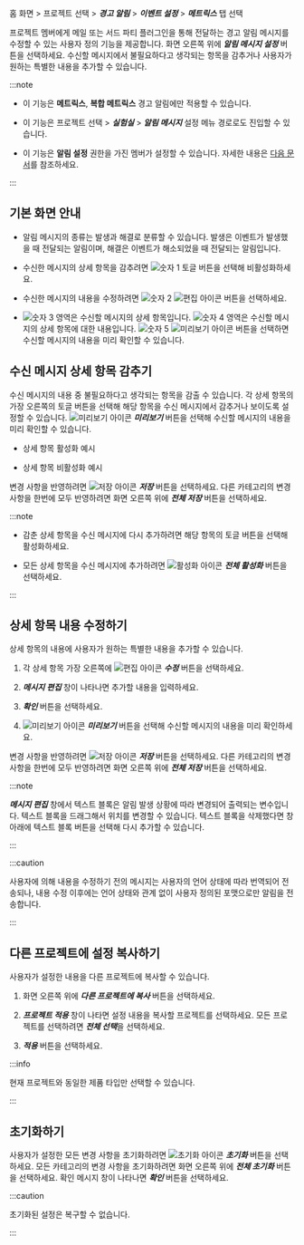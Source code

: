 홈 화면 > 프로젝트 선택 > ***경고 알림*** > ***이벤트 설정*** > ***메트릭스*** 탭 선택

프로젝트 멤버에게 메일 또는 서드 파티 플러그인을 통해 전달하는 경고 알림 메시지를 수정할 수 있는 사용자 정의 기능을 제공합니다. 화면 오른쪽 위에 ***알림 메시지 설정*** 버튼을 선택하세요. 수신할 메시지에서 불필요하다고 생각되는 항목을 감추거나 사용자가 원하는 특별한 내용을 추가할 수 있습니다.

<ImgLang img='notification-set-message.png' desc='알림 메시지 설정' />

:::note

* 이 기능은 **메트릭스**, **복합 메트릭스** 경고 알림에만 적용할 수 있습니다.

* 이 기능은 프로젝트 선택 > ***실험실*** > ***알림 메시지*** 설정 메뉴 경로로도 진입할 수 있습니다.

* 이 기능은 **알림 설정** 권한을 가진 멤버가 설정할 수 있습니다. 자세한 내용은 [다음 문서](../project/project-structure#project-auth)를 참조하세요.

:::


## 기본 화면 안내

<ImgLang img='notification-set-message-main.png' desc='알림 메시지 설정' />

* 알림 메시지의 종류는 <span class='occur set-noti'>발생</span>과 <span class='resolve set-noti'>해결</span>로 분류할 수 있습니다. <span class='occur set-noti'>발생</span>은 이벤트가 발생했을 때 전달되는 알림이며, <span class='resolve set-noti'>해결</span>은 이벤트가 해소되었을 때 전달되는 알림입니다.

* 수신한 메시지의 상세 항목을 감추려면 ![숫자 1](/img/number-01.png) 토글 버튼을 선택해 비활성화하세요.

* 수신한 메시지의 내용을 수정하려면 ![숫자 2](/img/number-02.png) ![편집 아이콘](/img/ico-edit.svg) <Cmdname sid="edit" className="uitext" /> 버튼을 선택하세요.

* ![숫자 3](/img/number-03.png) 영역은 수신할 메시지의 상세 항목입니다. ![숫자 4](/img/number-04.png) 영역은 수신할 메시지의 상세 항목에 대한 내용입니다. ![숫자 5](/img/number-05.png) ![미리보기 아이콘](/img/ico-noti.svg) <Cmdname sid="preview" className="uitext" /> 버튼을 선택하면 수신할 메시지의 내용을 미리 확인할 수 있습니다.


## 수신 메시지 상세 항목 감추기

수신 메시지의 내용 중 불필요하다고 생각되는 항목을 감출 수 있습니다. 각 상세 항목의 가장 오른쪽의 토글 버튼을 선택해 해당 항목을 수신 메시지에서 감추거나 보이도록 설정할 수 있습니다. ![미리보기 아이콘](/img/ico-noti.svg) ***미리보기*** 버튼을 선택해 수신할 메시지의 내용을 미리 확인할 수 있습니다.

* 상세 항목 활성화 예시

  <ImgLang img='notification-set-message-preview.png' desc='활성화 미리보기' />

* 상세 항목 비활성화 예시

  <ImgLang img='notification-set-message-preview-disabled.png' desc='비활성화 미리보기' />

변경 사항을 반영하려면 ![저장 아이콘](/img/ic-s-check.svg) ***저장*** 버튼을 선택하세요. 다른 카테고리의 변경 사항을 한번에 모두 반영하려면 화면 오른쪽 위에 ***전체 저장*** 버튼을 선택하세요.

:::note

* 감춘 상세 항목을 수신 메시지에 다시 추가하려면 해당 항목의 토글 버튼을 선택해 활성화하세요.

* 모든 상세 항목을 수신 메시지에 추가하려면 ![활성화 아이콘](/img/ic-power.svg) ***전체 활성화*** 버튼을 선택하세요.

:::


## 상세 항목 내용 수정하기

상세 항목의 내용에 사용자가 원하는 특별한 내용을 추가할 수 있습니다. 

1. 각 상세 항목 가장 오른쪽에 ![편집 아이콘](/img/ico-edit.svg) ***수정*** 버튼을 선택하세요.

1. ***메시지 편집*** 창이 나타나면 추가할 내용을 입력하세요.

    <ImgLang img='notification-set-message-edit.png' desc='메시지 편집' />

1. ***확인*** 버튼을 선택하세요.

1. ![미리보기 아이콘](/img/ico-noti.svg) ***미리보기*** 버튼을 선택해 수신할 메시지의 내용을 미리 확인하세요.

    <ImgLang img='notification-set-message-edit-preview.png' desc='메시지 편집' />

변경 사항을 반영하려면 ![저장 아이콘](/img/ic-s-check.svg) ***저장*** 버튼을 선택하세요. 다른 카테고리의 변경 사항을 한번에 모두 반영하려면 화면 오른쪽 위에 ***전체 저장*** 버튼을 선택하세요.

:::note

***메시지 편집*** 창에서 텍스트 블록은 알림 발생 상황에 따라 변경되어 출력되는 변수입니다. 텍스트 블록을 드래그해서 위치를 변경할 수 있습니다. 텍스트 블록을 삭제했다면 창 아래에 텍스트 블록 버튼을 선택해 다시 추가할 수 있습니다.

<ImgLang img='notification-set-message-edit-block.png' desc='메시지 편집' />

:::

:::caution

사용자에 의해 내용을 수정하기 전의 메시지는 사용자의 언어 상태에 따라 번역되어 전송되나, 내용 수정 이후에는 언어 상태와 관계 없이 사용자 정의된 포맷으로만 알림을 전송합니다.

:::


## 다른 프로젝트에 설정 복사하기

사용자가 설정한 내용을 다른 프로젝트에 복사할 수 있습니다. 

1. 화면 오른쪽 위에 ***다른 프로젝트에 복사*** 버튼을 선택하세요.

1. ***프로젝트 적용*** 창이 나타면 설정 내용을 복사할 프로젝트를 선택하세요. 모든 프로젝트를 선택하려면 ***전체 선택***을 선택하세요.

1. ***적용*** 버튼을 선택하세요.

:::info

현재 프로젝트와 동일한 제품 타입만 선택할 수 있습니다.

:::


## 초기화하기

사용자가 설정한 모든 변경 사항을 초기화하려면 ![초기화 아이콘](/img/ico-reset.svg) ***초기화*** 버튼을 선택하세요. 모든 카테고리의 변경 사항을 초기화하려면 화면 오른쪽 위에 ***전체 초기화*** 버튼을 선택하세요. 확인 메시지 창이 나타나면 ***확인*** 버튼을 선택하세요.

:::caution

초기화된 설정은 복구할 수 없습니다.

:::